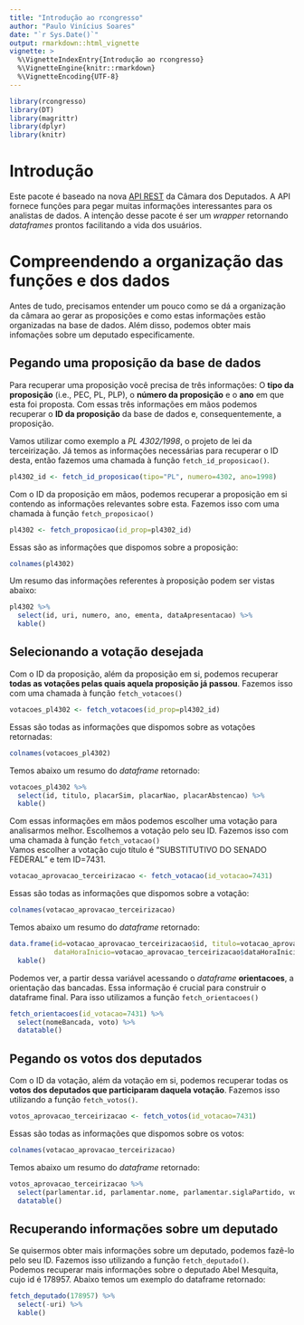 ```yaml
---
title: "Introdução ao rcongresso"
author: "Paulo Vinícius Soares"
date: "`r Sys.Date()`"
output: rmarkdown::html_vignette
vignette: >
  %\VignetteIndexEntry{Introdução ao rcongresso}
  %\VignetteEngine{knitr::rmarkdown}
  %\VignetteEncoding{UTF-8}
---
```


```r
library(rcongresso)
library(DT)
library(magrittr)
library(dplyr)
library(knitr)
```


# Introdução
Este pacote é baseado na nova [API REST](https://dadosabertos.camara.leg.br/swagger/api.html) da Câmara dos Deputados. A API fornece funções para pegar muitas informações interessantes para os analistas de dados. A intenção desse pacote é ser um *wrapper* retornando *dataframes* prontos facilitando a vida dos usuários.

# Compreendendo a organização das funções e dos dados
Antes de tudo, precisamos entender um pouco como se dá a organização da câmara ao gerar as proposições e como estas informações estão organizadas na base de dados. Além disso, podemos obter mais infomações sobre um deputado especificamente.

## Pegando uma proposição da base de dados
Para recuperar uma proposição você precisa de três informações: O **tipo da proposição** (i.e., PEC, PL, PLP), o **número da proposição** e o **ano** em que esta foi proposta. Com essas três informações em mãos podemos recuperar o **ID da proposição** da base de dados e, consequentemente, a proposição.    

Vamos utilizar como exemplo a *PL 4302/1998*, o projeto de lei da terceirização. Já temos as informações necessárias para recuperar o ID desta, então fazemos uma chamada à função `fetch_id_proposicao()`.

```r
pl4302_id <- fetch_id_proposicao(tipo="PL", numero=4302, ano=1998)
```

Com o ID da proposição em mãos, podemos recuperar a proposição em si contendo as informações relevantes sobre esta. Fazemos isso com uma chamada à função `fetch_proposicao()`
```r
pl4302 <- fetch_proposicao(id_prop=pl4302_id)
```

Essas são as informações que dispomos sobre a proposição:
```r
colnames(pl4302)
```

Um resumo das informações referentes à proposição podem ser vistas abaixo:
```r
pl4302 %>% 
  select(id, uri, numero, ano, ementa, dataApresentacao) %>%
  kable()
```

## Selecionando a votação desejada

Com o ID da proposição, além da proposição em si, podemos recuperar **todas as votações pelas quais aquela proposição já passou**. Fazemos isso com uma chamada à função `fetch_votacoes()`   

```r
votacoes_pl4302 <- fetch_votacoes(id_prop=pl4302_id)
```

Essas são todas as informações que dispomos sobre as votações retornadas:
```r
colnames(votacoes_pl4302)
```

Temos abaixo um resumo do *dataframe* retornado:

```r
votacoes_pl4302 %>% 
  select(id, titulo, placarSim, placarNao, placarAbstencao) %>% 
  kable()
```

Com essas informações em mãos podemos escolher uma votação para analisarmos melhor. Escolhemos a votação pelo seu ID. Fazemos isso com uma chamada à função `fetch_votacao()`  
Vamos escolher a votação cujo título é "SUBSTITUTIVO DO SENADO FEDERAL" e tem ID=7431.

```r
votacao_aprovacao_terceirizacao <- fetch_votacao(id_votacao=7431)
```

Essas são todas as informações que dispomos sobre a votação:
```r
colnames(votacao_aprovacao_terceirizacao)
```

Temos abaixo um resumo do *dataframe* retornado:
```r
data.frame(id=votacao_aprovacao_terceirizacao$id, titulo=votacao_aprovacao_terceirizacao$titulo, 
           dataHoraInicio=votacao_aprovacao_terceirizacao$dataHoraInicio, dataHoraFim=votacao_aprovacao_terceirizacao$dataHoraFim) %>%
  kable()
```

Podemos ver, a partir dessa variável acessando o *dataframe* **orientacoes**, a orientação das bancadas. Essa informação é crucial para construir o dataframe final. Para isso utilizamos a função `fetch_orientacoes()`

```r
fetch_orientacoes(id_votacao=7431) %>% 
  select(nomeBancada, voto) %>% 
  datatable()
```

## Pegando os votos dos deputados

Com o ID da votação, além da votação em si, podemos recuperar todas os **votos dos deputados que participaram daquela votação**. Fazemos isso utilizando a função `fetch_votos()`.

```r
votos_aprovacao_terceirizacao <- fetch_votos(id_votacao=7431)
```

Essas são todas as informações que dispomos sobre os votos:
```r
colnames(votacao_aprovacao_terceirizacao)
```

Temos abaixo um resumo do *dataframe* retornado:
```r
votos_aprovacao_terceirizacao %>% 
  select(parlamentar.id, parlamentar.nome, parlamentar.siglaPartido, voto) %>% 
  datatable()
```

## Recuperando informações sobre um deputado

Se quisermos obter mais informações sobre um deputado, podemos fazê-lo pelo seu ID. Fazemos isso utilizando a função `fetch_deputado()`.  
Podemos recuperar mais informações sobre o deputado Abel Mesquita, cujo id é 178957. Abaixo temos um exemplo do dataframe retornado:


```r
fetch_deputado(178957) %>%
  select(-uri) %>%
  kable()
```




